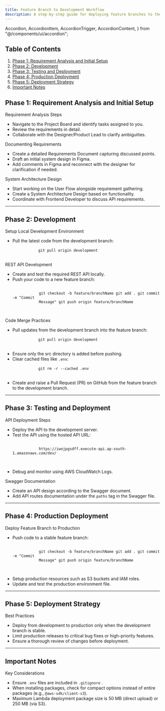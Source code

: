 ```yaml
---
title: Feature Branch to Development Workflow
description: A step-by-step guide for deploying feature branches to the development environment, including setup, development, testing, and deployment strategies.
---
```


  Accordion,
  AccordionItem,
  AccordionTrigger,
  AccordionContent,
} from "@/components/ui/accordion";

## Table of Contents

1. [Phase 1: Requirement Analysis and Initial Setup](#phase-1-requirement-analysis-and-initial-setup)
2. [Phase 2: Development](#phase-2-development)
3. [Phase 3: Testing and Deployment](#phase-3-testing-and-deployment)
4. [Phase 4: Production Deployment](#phase-4-production-deployment)
5. [Phase 5: Deployment Strategy](#phase-5-deployment-strategy)
6. [Important Notes](#important-notes)

## Phase 1: Requirement Analysis and Initial Setup

<Accordion type="single" collapsible>
  <AccordionItem value="requirement-analysis">
    <AccordionTrigger>Requirement Analysis Steps</AccordionTrigger>
    <AccordionContent>
      <ul>
        <li>
          Navigate to the Project Board and identify tasks assigned to you.
        </li>
        <li>Review the requirements in detail.</li>
        <li>
          Collaborate with the Designer/Product Lead to clarify ambiguities.
        </li>
      </ul>
    </AccordionContent>
  </AccordionItem>
  <AccordionItem value="document-requirements">
    <AccordionTrigger>Documenting Requirements</AccordionTrigger>
    <AccordionContent>
      <ul>
        <li>
          Create a detailed Requirements Document capturing discussed points.
        </li>
        <li>Draft an initial system design in Figma.</li>
        <li>
          Add comments in Figma and reconnect with the designer for
          clarification if needed.
        </li>
      </ul>
    </AccordionContent>
  </AccordionItem>
  <AccordionItem value="system-architecture">
    <AccordionTrigger>System Architecture Design</AccordionTrigger>
    <AccordionContent>
      <ul>
        <li>Start working on the User Flow alongside requirement gathering.</li>
        <li>Create a System Architecture Design based on functionality.</li>
        <li>Coordinate with Frontend Developer to discuss API requirements.</li>
      </ul>
    </AccordionContent>
  </AccordionItem>
</Accordion>

---

## Phase 2: Development

<Accordion type="single" collapsible>
  <AccordionItem value="development-setup">
    <AccordionTrigger>Setup Local Development Environment</AccordionTrigger>
    <AccordionContent>
      <ul>
        <li>Pull the latest code from the development branch:</li>
        <pre>
          <code>git pull origin development</code>
        </pre>
      </ul>
    </AccordionContent>
  </AccordionItem>
  <AccordionItem value="rest-api-development">
    <AccordionTrigger>REST API Development</AccordionTrigger>
    <AccordionContent>
      <ul>
        <li>Create and test the required REST API locally.</li>
        <li>Push your code to a new feature branch:</li>
        <pre>
          <code>
            git checkout -b feature/branchName git add . git commit -m "Commit
            Message" git push origin feature/branchName
          </code>
        </pre>
      </ul>
    </AccordionContent>
  </AccordionItem>
  <AccordionItem value="code-merge-practices">
    <AccordionTrigger>Code Merge Practices</AccordionTrigger>
    <AccordionContent>
      <ul>
        <li>
          Pull updates from the development branch into the feature branch:
        </li>
        <pre>
          <code>git pull origin development</code>
        </pre>
        <li>Ensure only the src directory is added before pushing.</li>
        <li>
          Clear cached files like <code>.env</code>:
        </li>
        <pre>
          <code>git rm -r --cached .env</code>
        </pre>
        <li>
          Create and raise a Pull Request (PR) on GitHub from the feature branch
          to the development branch.
        </li>
      </ul>
    </AccordionContent>
  </AccordionItem>
</Accordion>

---

## Phase 3: Testing and Deployment

<Accordion type="single" collapsible>
  <AccordionItem value="api-deployment">
    <AccordionTrigger>API Deployment Steps</AccordionTrigger>
    <AccordionContent>
      <ul>
        <li>Deploy the API to the development server.</li>
        <li>Test the API using the hosted API URL:</li>
        <pre>
          <code>
            https://iwojpgsdff.execute-api.ap-south-1.amazonaws.com/dev/
          </code>
        </pre>
        <li>Debug and monitor using AWS CloudWatch Logs.</li>
      </ul>
    </AccordionContent>
  </AccordionItem>
  <AccordionItem value="swagger-documentation">
    <AccordionTrigger>Swagger Documentation</AccordionTrigger>
    <AccordionContent>
      <ul>
        <li>Create an API design according to the Swagger document.</li>
        <li>
          Add API routes documentation under the <code>paths</code> tag in the
          Swagger file.
        </li>
      </ul>
    </AccordionContent>
  </AccordionItem>
</Accordion>

---

## Phase 4: Production Deployment

<Accordion type="single" collapsible>
  <AccordionItem value="production-deployment">
    <AccordionTrigger>Deploy Feature Branch to Production</AccordionTrigger>
    <AccordionContent>
      <ul>
        <li>Push code to a stable feature branch:</li>
        <pre>
          <code>
            git checkout -b feature/branchName git add . git commit -m "Commit
            Message" git push origin feature/branchName
          </code>
        </pre>
        <li>Setup production resources such as S3 buckets and IAM roles.</li>
        <li>Update and test the production environment file.</li>
      </ul>
    </AccordionContent>
  </AccordionItem>
</Accordion>

---

## Phase 5: Deployment Strategy

<Accordion type="single" collapsible>
  <AccordionItem value="deployment-best-practices">
    <AccordionTrigger>Best Practices</AccordionTrigger>
    <AccordionContent>
      <ul>
        <li>
          Deploy from development to production only when the development branch
          is stable.
        </li>
        <li>
          Limit production releases to critical bug fixes or high-priority
          features.
        </li>
        <li>Ensure a thorough review of changes before deployment.</li>
      </ul>
    </AccordionContent>
  </AccordionItem>
</Accordion>

---

## Important Notes

<Accordion type="single" collapsible>
  <AccordionItem value="important-notes">
    <AccordionTrigger>Key Considerations</AccordionTrigger>
    <AccordionContent>
      <ul>
        <li>
          Ensure <code>.env</code> files are included in <code>.gitignore</code>
          .
        </li>
        <li>
          When installing packages, check for compact options instead of entire
          packages (e.g., <code>@aws-sdk/client-s3</code>).
        </li>
        <li>
          Maximum Lambda deployment package size is 50 MB (direct upload) or 250
          MB (via S3).
        </li>
      </ul>
    </AccordionContent>
  </AccordionItem>
</Accordion>
